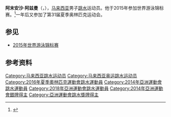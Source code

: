 {{noteTA|G1=Aquatics}}
{{onesource|time=2014-08-16T13:33:30+00:00}}
{{Infobox sportsperson
|圖片= 
|图片简介=
|姓名= 阿末安沙·阿兹曼
|外文名= Ahmad Azman
|外文= ms
|昵称=
|民族= [[马来人|马来人]]
|國籍= {{MAS}}
|出生日期= {{birth_date_and_age|1992|8|28}}
|出生地點= 
|居住地= 
|逝世日期=
|逝世地點=
|身高= {{height|m=1.65}}
|體重= {{weight|kg=65}}
|运动= [[跳水|跳水]]
|項目= 3米跳板
|級別= 
|俱樂部=
|搭档= [[黄兹梁|黄兹梁]]
|教練= 杨祝梁
|退役=
|medaltemplates= <!-- see [[Template:MedalRelatedTemplates|Template:MedalRelatedTemplates]] -->
{{MedalSport|男子[[跳水|跳水]]}}
{{MedalCountry |{{MAS}}}}
{{MedalCompetition|[[亚洲运动会|亚洲运动会]]}}
{{MedalSilver|[[2014年亚洲运动会跳水比赛|2014年 仁川]]|男子双人3米跳板}}
{{MedalCompetition|[[东南亚运动会|东南亚运动会]]}}
{{MedalGold|[[2015年东南亚运动会跳水比赛|2015 新加坡]]|男子双人3米跳板}}
{{MedalGold|[[2013年东南亚运动会跳水比赛|2013 内比都]]|男子双人3米跳板}}
{{MedalBronze|[[2011年东南亚运动会跳水比赛|2011 巨港]]|男子双人3米跳板}}
}}

'''阿末安沙·阿兹曼'''（{{lang-ms|'''Ahmad Amshay Azman'''}}，{{bd|1992年|8月28日|||}}），[[马来西亚|马来西亚]]男子[[跳水|跳水]]运动员。他于2015年参加世界游泳锦标赛。<ref>{{cite news|title=2015年世界游泳锦标赛 - 男子3米跳板|url=http://omegatiming.com/File/Download?id=00010F0006010201FFFFFFFFFFFFFF00|publisher=Omega Timing|accessdate=25 August 2015|archive-url=https://web.archive.org/web/20170901203551/http://omegatiming.com/File/Download?id=00010F0006010201FFFFFFFFFFFFFF00|archive-date=2017-09-01|dead-url=yes}}</ref>一年后又参加了第31届夏季奥林匹克运动会。

==参见==
* [[2015年世界游泳锦标赛|2015年世界游泳锦标赛]]

==参考资料==
{{reflist}}

{{DEFAULTSORT:Azman, Ahmad Amshay}}
[[Category:马来西亚跳水运动员|Category:马来西亚跳水运动员]]
[[Category:马来西亚奥运跳水运动员|Category:马来西亚奥运跳水运动员]]
[[Category:2016年夏季奧林匹克運動會跳水運動員|Category:2016年夏季奧林匹克運動會跳水運動員]]
[[Category:2014年亞洲運動會跳水運動員|Category:2014年亞洲運動會跳水運動員]]
[[Category:2018年亞洲運動會跳水運動員|Category:2018年亞洲運動會跳水運動員]]
[[Category:2014年亞洲運動會銀牌得主|Category:2014年亞洲運動會銀牌得主]]
[[Category:亞洲運動會跳水獎牌得主|Category:亞洲運動會跳水獎牌得主]]